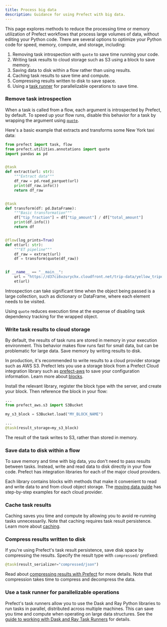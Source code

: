 ```yaml
---
title: Process big data
description: Guidance for using Prefect with big data.
---
```


This page explores methods to reduce the processing time or memory utilization of Prefect 
workflows that process large volumes of data, without editing your Python code. There 
are several options to optimize your Python code for speed, memory, compute, and 
storage, including:

1. Removing task introspection with `quote` to save time running your code.
1. Writing task results to cloud storage such as S3 using a block to save memory.
1. Saving data to disk within a flow rather than using results.
1. Caching task results to save time and compute.
1. Compressing results written to disk to save space.
1. Using a [task runner](/3.0rc/develop/task-runners/) for parallelizable 
operations to save time.

### Remove task introspection

When a task is called from a flow, each argument is introspected by Prefect, by default.
To speed up your flow runs, disable this behavior for a task by wrapping the argument using 
[`quote`](https://docs.prefect.io/latest/api-ref/prefect/utilities/annotations/#prefect.utilities.annotations.quote).

Here's a basic example that extracts and transforms some New York taxi data:

```python et_quote.py
from prefect import task, flow
from prefect.utilities.annotations import quote
import pandas as pd


@task
def extract(url: str):
    """Extract data"""
    df_raw = pd.read_parquet(url)
    print(df_raw.info())
    return df_raw


@task
def transform(df: pd.DataFrame):
    """Basic transformation"""
    df["tip_fraction"] = df["tip_amount"] / df["total_amount"]
    print(df.info())
    return df


@flow(log_prints=True)
def et(url: str):
    """ET pipeline"""
    df_raw = extract(url)
    df = transform(quote(df_raw))


if __name__ == "__main__":
    url = "https://d37ci6vzurychx.cloudfront.net/trip-data/yellow_tripdata_2023-09.parquet"
    et(url)
```

Introspection can take significant time when the object being passed is a large collection, 
such as dictionary or DataFrame, where each element needs to be visited.

Using `quote` reduces execution time at the expense of disabling task dependency 
tracking for the wrapped object.

### Write task results to cloud storage

By default, the results of task runs are stored in memory in your execution environment.
This behavior makes flow runs fast for small data, but can be problematic for large data.
Save memory by writing results to disk.

In production, it's recommended to write results to a cloud provider storage such as AWS S3.
Prefect lets you use a storage block from a Prefect Cloud integration library such as 
[prefect-aws](https://prefecthq.github.io/prefect-aws/) to save your configuration information.
Learn more about [blocks](/3.0rc/develop/blocks/).

Install the relevant library, register the block type with the server, and create your block.
Then reference the block in your flow:

```python notest
...
from prefect_aws.s3 import S3Bucket

my_s3_block = S3Bucket.load("MY_BLOCK_NAME")

...
@task(result_storage=my_s3_block)

```

The result of the task writes to S3, rather than stored in memory.

### Save data to disk within a flow

To save memory and time with big data, you don't need to pass results between tasks.
Instead, write and read data to disk directly in your flow code.
Prefect has integration libraries for each of the major cloud providers.

Each library contains blocks with methods that make it convenient to read and write data to and 
from cloud object storage.
The [moving data guide](/3.0rc/develop/interact-with-data/) has step-by-step examples for each 
cloud provider.

### Cache task results

Caching saves you time and compute by allowing you to avoid re-running tasks unnecessarily.
Note that caching requires task result persistence.
Learn more about [caching](/3.0rc/develop/write-tasks/).

### Compress results written to disk

If you're using Prefect's task result persistence, save disk space by compressing the results.
Specify the result type with `compressed/` prefixed:

```python notest
@task(result_serializer="compressed/json")
```

Read about [compressing results with Prefect](/3.0rc/develop/interact-with-data/) for more details.
Note that compression takes time to compress and decompress the data.

### Use a task runner for parallelizable operations

Prefect's task runners allow you to use the Dask and Ray Python libraries to run tasks in parallel, 
distributed across multiple machines.
This can save you time and compute when operating on large data structures.
See the [guide to working with Dask and Ray Task Runners](/3.0rc/develop/task-runners/) 
for details.
